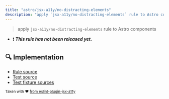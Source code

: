 ```yaml
---
title: "astro/jsx-a11y/no-distracting-elements"
description: "apply `jsx-a11y/no-distracting-elements` rule to Astro components"
---
```


> apply `jsx-a11y/no-distracting-elements` rule to Astro components

- ❗ <badge text="This rule has not been released yet." vertical="middle" type="error"> **_This rule has not been released yet._** </badge>



## 🔍 Implementation

- [Rule source](https://github.com/ota-meshi/eslint-plugin-astro/blob/main/src/rules/jsx-a11y/no-distracting-elements.ts)
- [Test source](https://github.com/ota-meshi/eslint-plugin-astro/blob/main/tests/src/rules/jsx-a11y/no-distracting-elements.ts)
- [Test fixture sources](https://github.com/ota-meshi/eslint-plugin-astro/tree/main/tests/fixtures/rules/jsx-a11y/no-distracting-elements)

<sup>Taken with ❤️ [from eslint-plugin-jsx-a11y](https://github.com/jsx-eslint/eslint-plugin-jsx-a11y/tree/HEAD/docs/rules/no-distracting-elements.md)</sup>
